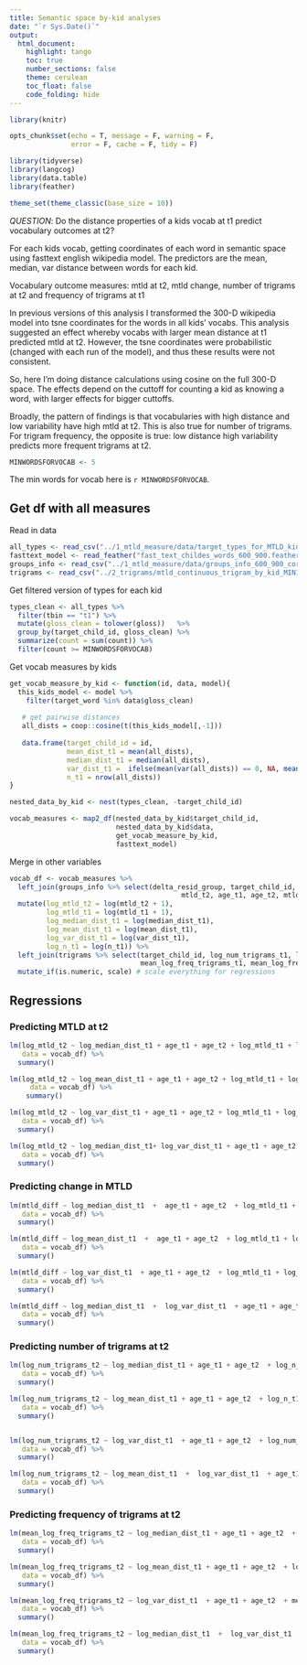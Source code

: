 ```yaml
---
title: Semantic space by-kid analyses
date: "`r Sys.Date()`"
output:
  html_document:
    highlight: tango
    toc: true
    number_sections: false
    theme: cerulean
    toc_float: false
    code_folding: hide
---
```


```r
library(knitr)

opts_chunk$set(echo = T, message = F, warning = F, 
               error = F, cache = F, tidy = F)

library(tidyverse)
library(langcog)
library(data.table)
library(feather)

theme_set(theme_classic(base_size = 10))
```

*QUESTION*: Do the distance properties of a kids vocab at t1 predict vocabulary outcomes at t2?

For each kids vocab, getting coordinates of each word in semantic space using fasttext english wikipedia model. The predictors are the mean, median, var distance between words for each kid.

Vocabulary outcome measures: mtld at t2, mtld change, number of trigrams at t2 and frequency of trigrams at t1

In previous versions of this analysis I transformed the 300-D wikipedia model into tsne coordinates for the words in all kids' vocabs. This analysis suggested an effect whereby vocabs with larger mean distance at t1 predicted mtld at t2. However, the tsne coordinates were probabilistic (changed with each run of the model), and thus these results were not consistent.

So, here I'm doing distance calculations using cosine on the full 300-D space. The effects depend on the cuttoff for counting a kid as knowing a word, with larger effects for bigger cuttoffs. 

Broadly, the pattern of findings is that vocabularies with high distance and low variability have high mtld at t2. This is also true for number of trigrams. For trigram frequency, the opposite is true: low distance high variability predicts more frequent trigrams at t2.

```r
MINWORDSFORVOCAB <- 5
```

The min words for vocab here is `r MINWORDSFORVOCAB`.

## Get df with all measures
Read in data
```r
all_types <- read_csv("../1_mtld_measure/data/target_types_for_MTLD_kids_600_900.csv") 
fasttext_model <- read_feather("fast_text_childes_words_600_900.feather")
groups_info <- read_csv("../1_mtld_measure/data/groups_info_600_900_corrected.csv")
trigrams <- read_csv("../2_trigrams/mtld_continuous_trigram_by_kid_MIN1.csv")
```

Get filtered version of types for each kid
```r
types_clean <- all_types %>%
  filter(tbin == "t1") %>%
  mutate(gloss_clean = tolower(gloss))   %>%
  group_by(target_child_id, gloss_clean) %>%
  summarize(count = sum(count)) %>%
  filter(count >= MINWORDSFORVOCAB)
```

Get vocab measures by kids
```r
get_vocab_measure_by_kid <- function(id, data, model){
  this_kids_model <- model %>%
    filter(target_word %in% data$gloss_clean)
 
   # get pairwise distances
   all_dists = coop::cosine(t(this_kids_model[,-1]))
  
   data.frame(target_child_id = id,
              mean_dist_t1 = mean(all_dists),
              median_dist_t1 = median(all_dists),
              var_dist_t1 =  ifelse(mean(var(all_dists)) == 0, NA, mean(var(all_dists))),
              n_t1 = nrow(all_dists)) 
}

nested_data_by_kid <- nest(types_clean, -target_child_id)

vocab_measures <- map2_df(nested_data_by_kid$target_child_id, 
                          nested_data_by_kid$data, 
                          get_vocab_measure_by_kid, 
                          fasttext_model)
```

Merge in other variables
```r
vocab_df <- vocab_measures %>%
  left_join(groups_info %>% select(delta_resid_group, target_child_id, mtld_t1, 
                                          mtld_t2, age_t1, age_t2, mtld_diff, age_diff)) %>%
  mutate(log_mtld_t2 = log(mtld_t2 + 1),
         log_mtld_t1 = log(mtld_t1 + 1),
         log_median_dist_t1 = log(median_dist_t1),
         log_mean_dist_t1 = log(mean_dist_t1),
         log_var_dist_t1 = log(var_dist_t1),
         log_n_t1 = log(n_t1)) %>%
  left_join(trigrams %>% select(target_child_id, log_num_trigrams_t1, log_num_trigrams_t2,
                                mean_log_freq_trigrams_t1, mean_log_freq_trigrams_t2)) %>%
  mutate_if(is.numeric, scale) # scale everything for regressions 
```

## Regressions
### Predicting MTLD at t2

```r
lm(log_mtld_t2 ~ log_median_dist_t1 + age_t1 + age_t2 + log_mtld_t1 + log_n_t1,
   data = vocab_df) %>%
  summary()

lm(log_mtld_t2 ~ log_mean_dist_t1 + age_t1 + age_t2 + log_mtld_t1 + log_n_t1,
     data = vocab_df) %>%
    summary()

lm(log_mtld_t2 ~ log_var_dist_t1 + age_t1 + age_t2 + log_mtld_t1 + log_n_t1,
   data = vocab_df) %>%
  summary()

lm(log_mtld_t2 ~ log_median_dist_t1+ log_var_dist_t1 + age_t1 + age_t2 + log_mtld_t1 + log_n_t1,
   data = vocab_df) %>%
  summary()
```

### Predicting change in MTLD

```r
lm(mtld_diff ~ log_median_dist_t1  +  age_t1 + age_t2  + log_mtld_t1 + log_n_t1 ,
   data = vocab_df) %>%
  summary()

lm(mtld_diff ~ log_mean_dist_t1  +  age_t1 + age_t2  + log_mtld_t1 + log_n_t1 ,
   data = vocab_df) %>%
  summary()

lm(mtld_diff ~ log_var_dist_t1  + age_t1 + age_t2  + log_mtld_t1 + log_n_t1 ,
   data = vocab_df) %>%
  summary()

lm(mtld_diff ~ log_median_dist_t1  +  log_var_dist_t1  + age_t1 + age_t2  + log_mtld_t1 + log_n_t1 ,
   data = vocab_df) %>%
  summary()
```

### Predicting number of trigrams at t2
```r
lm(log_num_trigrams_t2 ~ log_median_dist_t1 + age_t1 + age_t2  + log_n_t1 + log_num_trigrams_t1,
   data = vocab_df) %>%
  summary()

lm(log_num_trigrams_t2 ~ log_mean_dist_t1 + age_t1 + age_t2  + log_n_t1 + log_num_trigrams_t1,
   data = vocab_df) %>%
  summary()


lm(log_num_trigrams_t2 ~ log_var_dist_t1  + age_t1 + age_t2  + log_num_trigrams_t1 + log_n_t1 ,
   data = vocab_df) %>%
  summary()

lm(log_num_trigrams_t2 ~ log_mean_dist_t1  +  log_var_dist_t1  + age_t1 + age_t2  + log_num_trigrams_t1 + log_n_t1 ,
   data = vocab_df) %>%
  summary()

```

### Predicting frequency of trigrams at t2

```r
lm(mean_log_freq_trigrams_t2 ~ log_median_dist_t1 + age_t1 + age_t2  + log_n_t1 + mean_log_freq_trigrams_t1,
   data = vocab_df) %>%
  summary()

lm(mean_log_freq_trigrams_t2 ~ log_mean_dist_t1 + age_t1 + age_t2  + log_n_t1 + mean_log_freq_trigrams_t1,
   data = vocab_df) %>%
  summary()

lm(mean_log_freq_trigrams_t2 ~ log_var_dist_t1  + age_t1 + age_t2  + mean_log_freq_trigrams_t1 + log_n_t1 ,
   data = vocab_df) %>%
  summary()

lm(mean_log_freq_trigrams_t2 ~ log_median_dist_t1  +  log_var_dist_t1  + age_t1 + age_t2  + mean_log_freq_trigrams_t1 + log_n_t1 ,
   data = vocab_df) %>%
  summary()

```
